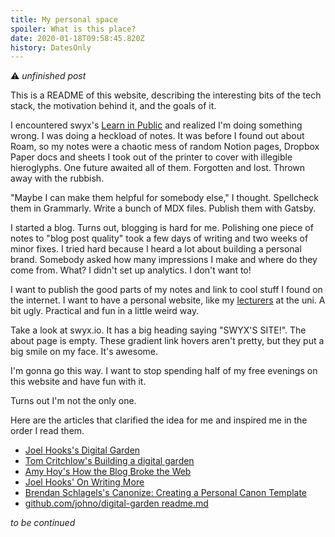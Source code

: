 ```yaml
---
title: My personal space
spoiler: What is this place?
date: 2020-01-18T09:58:45.820Z
history: DatesOnly
---
```


⚠ _unfinished post_

This is a README of this website, describing the interesting bits of the
tech stack, the motivation behind it, and the goals of it.

<!-- The Story -->

I encountered swyx's [Learn in Public](https://www.swyx.io/writing/learn-in-public/)
and realized I'm doing something wrong. I was doing a heckload of notes.
It was before I found out about Roam,
so my notes were a chaotic mess of random Notion pages,
Dropbox Paper docs and sheets I took out of the printer to cover with
illegible hieroglyphs. One future awaited all of them. Forgotten and
lost. Thrown away with the rubbish.

"Maybe I can make them helpful for somebody else," I thought.
Spellcheck them in Grammarly. Write a bunch of MDX files.
Publish them with Gatsby.

I started a blog. Turns out, blogging is hard for me.
Polishing one piece of notes to "blog post quality" took a few days of
writing and two weeks of minor fixes. I tried hard because I heard
a lot about building a personal brand. Somebody asked how many
impressions I make and where do they come from.
What? I didn't set up analytics. I don't want to!

I want to publish the good parts of my notes and link to cool stuff I
found on the internet. I want to have a personal website,
like my [lecturers] at the uni. A bit ugly.
Practical and fun in a little weird way.

[lecturers]: http://www.ii.uni.wroc.pl/~wzychla/

Take a look at swyx.io.
It has a big heading saying "SWYX'S SITE!".
The about page is empty.
These gradient link hovers aren't pretty,
but they put a big smile on my face.
It's awesome.

I'm gonna go this way.
I want to stop spending half of my free evenings on this website
and have fun with it.

Turns out I'm not the only one.

Here are the articles that clarified the idea for me and inspired me
in the order I read them.

- [Joel Hooks's Digital Garden](https://joelhooks.com/digital-garden)
- [Tom Critchlow's Building a digital garden](https://tomcritchlow.com/2019/02/17/building-digital-garden/)
- [Amy Hoy's How the Blog Broke the Web](https://stackingthebricks.com/how-blogs-broke-the-web/)
- [Joel Hooks' On Writing More](https://joelhooks.com/on-writing-more)
- [Brendan Schlagels's Canonize: Creating a Personal Canon Template](https://www.brendanschlagel.com/2017/11/05/canonize-creating-personal-canon-template/)
- [github.com/johno/digital-garden readme.md](https://github.com/johno/digital-garden/blob/afe6e622fac33b33225b27071f627eb9475a6ed3/readme.md)

_to be continued_

<!--

- [] Grammarly

## Cool Bits

- Displaying git log of a blog post for transparency.

### Blog post git log

# TODO

- [ ] TLDR What I do (display git log of a blog post) and why (transparency, showing the journey)
- [ ] Write a tutorial on how I did it

The dates of posts are pretty problematic. I update my posts sometimes.
Should I change the date then?

Kent C. Dodds asked "why doesn't he have dates on his blog posts" said
he just keeps all of them up to date. Publish dates would be confusing.
I get that point, but I kinda wanna keep the dates, at least for myself
as a *created_at* information.

Instead of showing less dates, I decided to show more. I keep my posts
in a git repository, so I have a farily good idea what and when was changed.

- I formatted the git log in a parseable way
- Parsed it in gatsby-node.js and added it into Gatsby's GraphQL schema
- Added history and historySource to frontmatter
- Rendered it in post template

 -->
